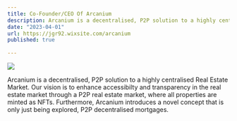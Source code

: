 ```yaml
---
title: Co-Founder/CEO Of Arcanium
description: Arcanium is a decentralised, P2P solution to a highly centralised Real Estate Market
date: "2023-04-01"
url: https://jgr92.wixsite.com/arcanium
published: true
  
---
```



[![](/planetfall.png)](https://planetfall.io)

Arcanium is a decentralised, P2P solution to a highly centralised Real Estate Market. Our vision is to enhance accessibilty and transparency in the real estate market through a P2P real estate market, where all properties are minted as NFTs. Furthermore, Arcanium introduces a novel concept that is only just being explored, P2P decentralised mortgages. 
